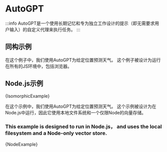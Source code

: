 

# AutoGPT

:::info
AutoGPT是一个使用长期记忆和专为独立工作设计的提示（即无需要求用户输入）的自定义代理来执行任务。
:::

## 同构示例

在这个例子中，我们使用AutoGPT为给定位置预测天气。 这个例子被设计为运行在所有的JS环境中，包括浏览器。



## Node.js示例

<CodeBlock language="typescript">{IsomorphicExample}</CodeBlock>


在这个示例中，我们使用AutoGPT为给定位置预测天气。 这个示例被设计为在Node.js中运行，因此它使用本地文件系统和一个仅限Node的向量存储。



### This example is designed to run in Node.js， and uses the local filesystem and a Node-only vector store.


<CodeBlock language="typescript">{NodeExample}</CodeBlock>

